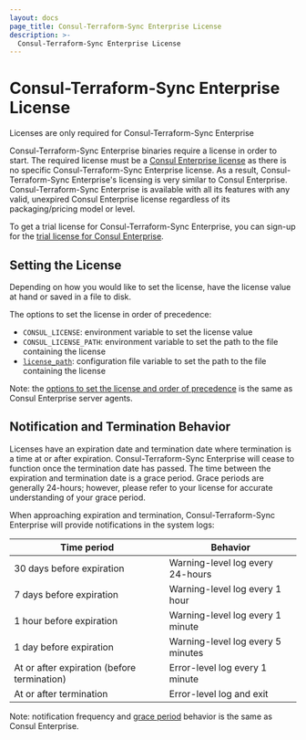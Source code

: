 ```yaml
---
layout: docs
page_title: Consul-Terraform-Sync Enterprise License
description: >-
  Consul-Terraform-Sync Enterprise License
---
```


# Consul-Terraform-Sync Enterprise License
<EnterpriseAlert>
  Licenses are only required for Consul-Terraform-Sync Enterprise
</EnterpriseAlert>

Consul-Terraform-Sync Enterprise binaries require a license in order to start. The required license must be a [Consul Enterprise license](/docs/enterprise/license/overview) as there is no specific Consul-Terraform-Sync Enterprise license. As a result, Consul-Terraform-Sync Enterprise's licensing is very similar to Consul Enterprise. Consul-Terraform-Sync Enterprise is available with all its features with any valid, unexpired Consul Enterprise license regardless of its packaging/pricing model or level.

To get a trial license for Consul-Terraform-Sync Enterprise, you can sign-up for the [trial license for Consul Enterprise](/docs/enterprise/license/faq#q-where-can-users-get-a-trial-license-for-consul-enterprise).

## Setting the License

Depending on how you would like to set the license, have the license value at hand or saved in a file to disk.

The options to set the license in order of precedence:
 - `CONSUL_LICENSE`: environment variable to set the license value
 - `CONSUL_LICENSE_PATH`: environment variable to set the path to the file containing the license
 - [`license_path`](/docs/nia/configuration#license_path): configuration file variable to set the path to the file containing the license

Note: the [options to set the license and order of precedence](/docs/enterprise/license/overview#binaries-without-built-in-licenses) is the same as Consul Enterprise server agents.

## Notification and Termination Behavior

Licenses have an expiration date and termination date where termination is a time at or after expiration. Consul-Terraform-Sync Enterprise will cease to function once the termination date has passed. The time between the expiration and termination date is a grace period. Grace periods are generally 24-hours; however, please refer to your license for accurate understanding of your grace period.

When approaching expiration and termination, Consul-Terraform-Sync Enterprise will provide notifications in the system logs:

| Time period                                 | Behavior                          |
|---------------------------------------------|-----------------------------------|
| 30 days before expiration                   | Warning-level log every 24-hours  |
| 7 days before expiration                    | Warning-level log every 1 hour    |
| 1 hour before expiration                    | Warning-level log every 1 minute  |
| 1 day before expiration                     | Warning-level log every 5 minutes |
| At or after expiration (before termination) | Error-level log every 1 minute    |
| At or after termination                     | Error-level log and exit          |

Note: notification frequency and [grace period](/docs/enterprise/license/faq#q-is-there-a-grace-period-when-licenses-expire) behavior is the same as Consul Enterprise.
